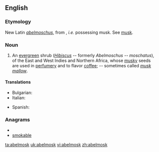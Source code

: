 ==English==

===Etymology===
New Latin ''[[abelmoschus]]'', from {{etyl|ar}} {{term|أبو المسك|sc=Arab|tr=abu-l-misk||father of musk}}, ''i.e.'' possessing musk. See [[musk]].

===Noun===
{{en-noun|-}}

# {{plants}} An [[evergreen]] shrub (''[[Hibiscus]]'' -- formerly ''Abelmoschus -- moschatus''), of the East and West Indies and Northern Africa, whose [[musky]] seeds are used in [[perfumery]] and to flavor [[coffee]]; -- sometimes called ''[[musk mallow]]''.

====Translations====
{{trans-top|evergreen shrub}}
* Bulgarian: {{t|bg|мускусен слез }}
* Italian: {{t-|it|abelmosco|m}}
{{trans-mid}}
*Spanish: {{t+|es|abelmosco|m}}
{{trans-bottom}}

===Anagrams===
* {{alphagram|abeklmos}}
* [[smokable#English|smokable]]

[[ta:abelmosk]]
[[uk:abelmosk]]
[[vi:abelmosk]]
[[zh:abelmosk]]